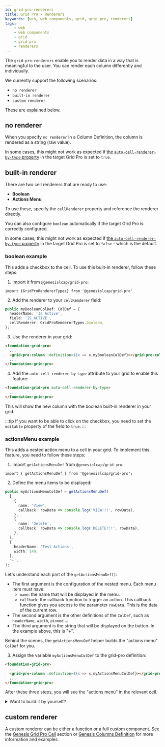 ```yaml
---
id: grid-pro-renderers
title: Grid Pro - Renderers
keywords: [web, web components, grid, grid pro, renderers]
tags:
    - web
    - web components
    - grid
    - grid pro
    - renderers
---
```


The `grid-pro-renderers` enable you to render data in a way that is meaningful to the user. You can render each column differently and individually.

We currently support the following scenarios:

- `no renderer`
- `built-in renderer`
- `custom renderer`

These are explained below.

## no renderer
When you specify `no renderer` in a Column Definition, the column is rendered as a string (raw value). 

In some cases, this might not work as expected if [the `auto-cell-renderer-by-type` property](../../../../../web/web-components/grids/grid-pro/grid-pro-intro/#attributes-and-props) in the target Grid Pro is set to `true`.

## built-in renderer
There are two cell renderers that are ready to use:

- **Boolean**
- **Actions Menu**

To use these, specify the `cellRenderer` property and reference the renderer directly. 

You can also configure `boolean` automatically if the target Grid Pro is correctly configured. 
 
In some cases, this might not work as expected if [the `auto-cell-renderer-by-type` property](../../../../../web/web-components/grids/grid-pro/grid-pro-intro/#attributes-and-props) in the target Grid Pro is set to `false` - which is the default.

### boolean example

This adds a checkbox to the cell. To use this built-in renderer, follow these steps:

1. Import it from `@genesislcap/grid-pro`:
```tsx
import {GridProRendererTypes} from '@genesislcap/grid-pro'
```

2. Add the renderer to your `cellRenderer` field:

```ts title=" Cell Renderer can be specified in a ColDef"
public myBooleanColDef: ColDef = {
  headerName: 'Is Active',
  field: 'IS_ACTIVE',
  cellRenderer: GridProRendererTypes.boolean,
};
```

3. Use the renderer in your grid:

```html title="Using the ColDef with a boolean cell renderer"
<foundation-grid-pro>
  ...
  <grid-pro-column :definition=${x => x.myBooleanColDef}></grid-pro-column>
  ...
</foundation-grid-pro>
```

4. Add the `auto-cell-renderer-by-type` attribute to your grid to enable this feature:

```html
<foundation-grid-pro auto-cell-renderer-by-type>
  ...
</foundation-grid-pro>
```
This will show the new column with the boolean built-in renderer in your grid.

:::tip
If you want to be able to click on the checkbox, you need to set the `editable` property of the field to `true`.
:::

### actionsMenu example

This adds a nested action menu to a cell in your grid. To implement this feature, you need to follow these steps:

1. Import `getActionsMenuDef` from `@genesislcap/grid-pro`:

```tsx title="GridProActionMenuItem config array used to generate the Actions Menu ColDef"
import { getActionsMenuDef } from '@genesislcap/grid-pro';
```

2. Define the menu items to be displayed:

```ts
public myActionsMenuColDef = getActionsMenuDef(
  [
    {
      name: 'View',
      callback: rowData => console.log('VIEW!!!', rowData),
    },
    {
      name: 'Delete',
      callback: rowData => console.log('DELETE!!!', rowData),
    },
  ],
  {
    headerName: 'Test Actions',
    width: 140,
  },
  '+',
);
```
Let's understand each part of the `getActionsMenuDef()`:
- The first argument is the configuration of the nested menu. Each menu item must have:
    - `name`: the name that will be displayed in the menu.
    - `callback`: the callback function to trigger an action. This callback function gives you access to the parameter `rowData`. This is the data of the current row.
- The second argument is the other definitions of the `ColDef`, such as `headerName`, `width`, `pinned` ...
- The third argument is the string that will be displayed on the button. In the example above, this is "+".

Behind the scenes, the `getActionsMenuDef` helper builds the "actions menu" `ColDef` for you.

3. Assign the variable `myActionsMenuColDef` to the grid-pro definition:

```html title="Using the ColDef with an actions menu cell renderer"
<foundation-grid-pro>
  ...
  <grid-pro-column :definition=${x => x.myActionsMenuColDef}></grid-pro-column>
  ...
</foundation-grid-pro>
```

After these three steps, you will see the "actions menu" in the relevant cell.

<details>
<summary>Want to build it by yourself?</summary>
<p>

The built-in helper can be useful for common usage, but you can always build the `ColDef` yourself. Below is an example of how to create your own `ColDef` without the built-in renderer provided by Genesis.

```tsx title="You can use 'overrideDef' to override all the default values used in this helper"
const getActionsMenuDef = (
  actions: AgActionMenuItem[],
  overrideDef: ColDef = {},
  customActionsOpenerName: string = '⋮') => {
  const actionsMenuDef: ColDef = {
    cellRenderer: GridProRendererTypes.actionsMenu,
    cellRendererParams: {actions, buttonText: customActionsOpenerName},
    cellStyle: {border: 'none', overflow: 'visible'},
    field: 'actions',
    headerName: 'Actions',
    width: 150,
  };

  return {...actionsMenuDef, ...overrideDef};
};
```

</p>
</details>

## custom renderer
A custom renderer can be either a function or a full custom component. See the [Genesis Grid Pro Cell](../../../../../web/web-components/grids/grid-pro/grid-pro-genesis-cell/) section or [Genesis Columns Definition](../grid-pro-genesis-column) for more information and examples.


